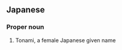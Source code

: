 ==Japanese==
{{ja-kanjitab|外|内|実}}

===Proper noun===
{{ja-pos|proper|となみ}}

# Tonami, a female Japanese given name